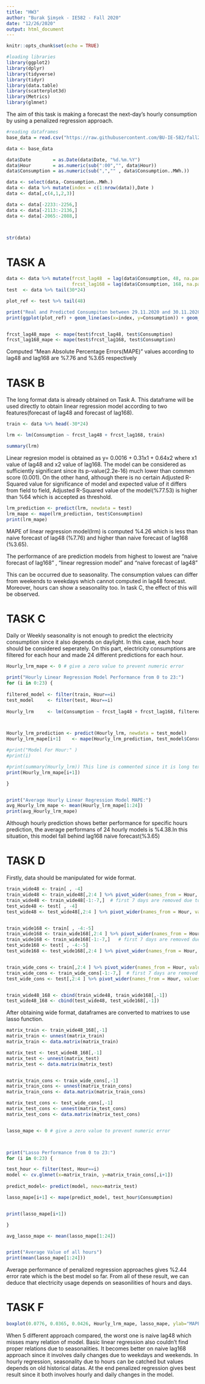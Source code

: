 ```yaml
---
title: "HW3"
author: "Burak Şimşek - IE582 - Fall 2020"
date: "12/26/2020"
output: html_document
---
```


```r
knitr::opts_chunk$set(echo = TRUE)
```

```r
#loading libraries
library(ggplot2)
library(dplyr)
library(tidyverse)
library(tidyr)
library(data.table)
library(scatterplot3d)
library(Metrics)
library(glmnet)
```

The aim of this task is making a forecast the next-day's hourly consumption by using a penalized regression approach.

```r
#reading dataframes
base_data = read.csv("https://raw.githubusercontent.com/BU-IE-582/fall20-buraksimsekkk/master/HW3/RealTimeConsumption-01012016-30112020.csv")

```

```r

data <- base_data

data$Date        = as.Date(data$Date, "%d.%m.%Y")
data$Hour        = as.numeric(sub(":00","", data$Hour))
data$Consumption = as.numeric(sub(",","" , data$Consumption..MWh.))

data <- select(data,-Consumption..MWh.)
data <- data %>% mutate(index = c(1:nrow(data)),Date )
data <- data[,c(4,1,2,3)]

data <- data[-2233:-2256,]
data <- data[-2113:-2136,]
data <- data[-2065:-2088,]



str(data)

```
# TASK A

```r

data <- data %>% mutate(frcst_lag48  = lag(data$Consumption, 48, na.pad = TRUE), 
                        frcst_lag168 = lag(data$Consumption, 168, na.pad = TRUE))
test  <- data %>% tail(30*24)

plot_ref <- test %>% tail(48)

print("Real and Predicted Consumpiton between 29.11.2020 and 30.11.2020")
print(ggplot(plot_ref) + geom_line(aes(x=index, y=Consumption)) + geom_line(aes(x=index, y=frcst_lag48), color = "red")  + xlab("Time 29.11.2020-30.11.2020") + ylab("Consumption"))


frcst_lag48_mape  <- mape(test$frcst_lag48, test$Consumption)
frcst_lag168_mape <- mape(test$frcst_lag168, test$Consumption)


```
Computed "Mean Absolute Percentage Errors(MAPE)" values according to lag48 and lag168 are %7.76 and %3.65 respectively

# TASK B

The long format data is already obtained on Task A. This dataframe will be used directly to obtain linear regression model according to two features(forecast of lag48 and forecast of lag168).

```r

train <- data %>% head(-30*24)

lrm <- lm(Consumption ~ frcst_lag48 + frcst_lag168, train)

summary(lrm)

```
Linear regresion model is obtained as y= 0.0016 + 0.31x1 + 0.64x2 where x1 value of lag48 and x2 value of lag168.
The model can be considered as sufficiently significant since its p-value(2.2e-16) much lower than commen score (0.001). On the other hand, although there is no certain Adjusted R-Squared value for significance of model and expected value of it differs from field to field, Adjusted R-Squared value of the model(%77.53) is higher than %64 which is accepted as threshold.


```r

lrm_prediction <- predict(lrm, newdata = test)
lrm_mape <- mape(lrm_prediction, test$Consumption)
print(lrm_mape)

```

MAPE of linear regression model(lrm) is computed %4.26 which is less than naive forecast of lag48 (%7.76) and higher than naive forecast of lag168 (%3.65).

The performance of are prediction models from highest to lowest are "naive forecast of lag168" , "linear regression model" and "naive forecast of lag48"

This can be occurred due to seasonality. The consumption values can differ from weekends to weekdays which cannot computed in lag48 forecast. Moreover, hours can show a seasonality too. In task C, the effect of this will be observed.

# TASK C

Daily or Weekly seasonality is not enough to predict the electricity consumption since it also depends on daylight. In this case, each hour should be considered seperately. On this part, electricity consumptions are filtered for each hour and made 24 different predictions for each hour.

```r

Hourly_lrm_mape <- 0 # give a zero value to prevent numeric error

print("Hourly Linear Regression Model Performance from 0 to 23:")
for (i in 0:23) {
  
filtered_model <- filter(train, Hour==i)  
test_model     <- filter(test, Hour==i)
                     
Hourly_lrm     <- lm(Consumption ~ frcst_lag48 + frcst_lag168, filtered_model)



Hourly_lrm_prediction <- predict(Hourly_lrm, newdata = test_model)
Hourly_lrm_mape[i+1]    <- mape(Hourly_lrm_prediction, test_model$Consumption)

#print("Model For Hour:" )
#print(i)

#print(summary(Hourly_lrm)) This line is commented since it is long text. However, it can be used if summary of all models are interested.
print(Hourly_lrm_mape[i+1])

}


print("Average Hourly Linear Regression Model MAPE:")
avg_Hourly_lrm_mape <- mean(Hourly_lrm_mape[1:24])
print(avg_Hourly_lrm_mape)

```
Although hourly prediction shows better performance for specific hours prediction, the average performans of 24 hourly models is %4.38.In this situation, this model fall behind lag168 naive forecast(%3.65) 



# TASK D

Firstly, data should be manipulated for wide format.


```r


train_wide48 <- train[ , -4]
train_wide48 <- train_wide48[,2:4 ] %>% pivot_wider(names_from = Hour, values_from = frcst_lag48, names_prefix = "lag48_")
train_wide48 <- train_wide48[-1:-7,]  # first 7 days are removed due to no value for lag168. (we will merge lag48 and lag168 datas)
test_wide48 <- test[ , -4]
test_wide48 <- test_wide48[,2:4 ] %>% pivot_wider(names_from = Hour, values_from = frcst_lag48, names_prefix = "lag48_")


train_wide168 <- train[ , -4:-5]
train_wide168 <- train_wide168[,2:4 ] %>% pivot_wider(names_from = Hour, values_from = frcst_lag168, names_prefix = "lag168_")
train_wide168 <- train_wide168[-1:-7,]   # first 7 days are removed due to no value for lag168. (we will merge lag48 and lag168 datas)
test_wide168 <- test[ , -4:-5]
test_wide168 <- test_wide168[,2:4 ] %>% pivot_wider(names_from = Hour, values_from = frcst_lag168, names_prefix = "lag168_")


train_wide_cons <- train[,2:4 ] %>% pivot_wider(names_from = Hour, values_from = Consumption, names_prefix = "consumption_")
train_wide_cons <- train_wide_cons[-1:-7,]  # first 7 days are removed due to no value for lag168. (we will merge lag48 and lag168 datas)
test_wide_cons <- test[,2:4 ] %>% pivot_wider(names_from = Hour, values_from = Consumption, names_prefix = "consumption_")


train_wide48_168 <- cbind(train_wide48, train_wide168[,-1])
test_wide48_168 <- cbind(test_wide48, test_wide168[,-1])


```

After obtaining wide format, dataframes are  converted to matrixes to use lasso function.

```r

matrix_train <- train_wide48_168[,-1]
matrix_train <- unnest(matrix_train)
matrix_train <- data.matrix(matrix_train)

matrix_test <- test_wide48_168[,-1]
matrix_test <- unnest(matrix_test)
matrix_test <- data.matrix(matrix_test)


matrix_train_cons <- train_wide_cons[,-1]
matrix_train_cons <- unnest(matrix_train_cons)
matrix_train_cons <- data.matrix(matrix_train_cons)

matrix_test_cons <- test_wide_cons[,-1]
matrix_test_cons <- unnest(matrix_test_cons)
matrix_test_cons <- data.matrix(matrix_test_cons)


lasso_mape <- 0 # give a zero value to prevent numeric error



print("Lasso Performance from 0 to 23:")
for (i in 0:23) {

test_hour <- filter(test, Hour==i)
model <- cv.glmnet(x=matrix_train, y=matrix_train_cons[,i+1])
  
predict_model<- predict(model, newx=matrix_test)

lasso_mape[i+1] <- mape(predict_model, test_hour$Consumption)


print(lasso_mape[i+1])

}

avg_lasso_mape <- mean(lasso_mape[1:24])


print("Average Value of all hours")
print(mean(lasso_mape[1:24]))


```

Average performance of penalized regression approaches gives %2.44 error rate which is the best model so far. From all of these result, we can deduce that electricity usage depends on seasonilities of hours and days.


# TASK F


```r


boxplot(0.0776, 0.0365, 0.0426, Hourly_lrm_mape, lasso_mape, ylab="MAPE Comparision", xlab="Methods", names=c("Naive Lag48","Naive Lag168","Linear Reg","Hourly Reg","Penalized Reg"))


```
When 5 different approach compared, the worst one is naive lag48 which misses many relation of model. Basic linear regression also couldn't find proper relations due to seasonalities. It becomes better on naive lag168 approach since it involves daily changes due to weekdays and weekends. In hourly regression, seasonality due to hours can be catched but values depends on old historical datas. At the end penalized regression gives best result since it both involves hourly and daily changes in the model.






